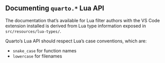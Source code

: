 ## Documenting `quarto.*` Lua API

The documentation that's available for Lua filter authors with the VS Code extension installed
is derived from Lua type information exposed in `src/resources/lua-types/`.

Quarto's Lua API should respect Lua's case conventions, which are:

- `snake_case` for function names
- `lowercase` for filenames

